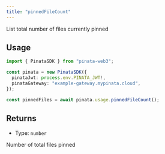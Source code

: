```yaml
---
title: "pinnedFileCount"
---
```


List total number of files currently pinned

## Usage

```typescript
import { PinataSDK } from "pinata-web3";

const pinata = new PinataSDK({
  pinataJwt: process.env.PINATA_JWT!,
  pinataGateway: "example-gateway.mypinata.cloud",
});

const pinnedFiles = await pinata.usage.pinnedFileCount();
```

## Returns

- Type: `number`

Number of total files pinned

